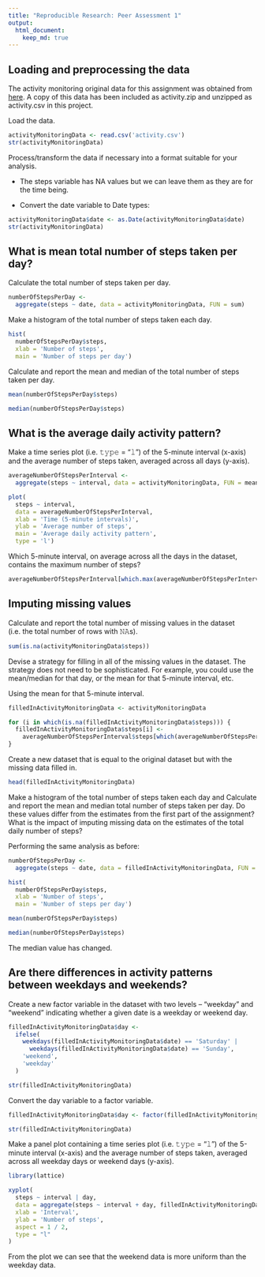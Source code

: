 ```yaml
---
title: "Reproducible Research: Peer Assessment 1"
output: 
  html_document:
    keep_md: true
---
```



## Loading and preprocessing the data

The activity monitoring original data for this assignment was obtained from [here](https://d396qusza40orc.cloudfront.net/repdata%2Fdata%2Factivity.zip). A copy of this data has been included as activity.zip and unzipped as activity.csv in this project.

Load the data.

```r
activityMonitoringData <- read.csv('activity.csv')
str(activityMonitoringData)
```

Process/transform the data if necessary into a format suitable for your analysis.

* The steps variable has NA values but we can leave them as they are for the time being.

* Convert the date variable to Date types:

```r
activityMonitoringData$date <- as.Date(activityMonitoringData$date)
str(activityMonitoringData)
```


## What is mean total number of steps taken per day?

Calculate the total number of steps taken per day.

```r
numberOfStepsPerDay <- 
  aggregate(steps ~ date, data = activityMonitoringData, FUN = sum)
```

Make a histogram of the total number of steps taken each day.

```r
hist(
  numberOfStepsPerDay$steps, 
  xlab = 'Number of steps', 
  main = 'Number of steps per day')
```

Calculate and report the mean and median of the total number of steps taken per day.

```r
mean(numberOfStepsPerDay$steps)
```

```r
median(numberOfStepsPerDay$steps)
```


## What is the average daily activity pattern?

Make a time series plot (i.e. 𝚝𝚢𝚙𝚎 = "𝚕") of the 5-minute interval (x-axis) and the average number of steps taken, averaged across all days (y-axis).

```r
averageNumberOfStepsPerInterval <- 
  aggregate(steps ~ interval, data = activityMonitoringData, FUN = mean)

plot(
  steps ~ interval, 
  data = averageNumberOfStepsPerInterval, 
  xlab = 'Time (5-minute intervals)', 
  ylab = 'Average number of steps', 
  main = 'Average daily activity pattern',
  type = 'l')
```

Which 5-minute interval, on average across all the days in the dataset, contains the maximum number of steps?

```r
averageNumberOfStepsPerInterval[which.max(averageNumberOfStepsPerInterval$steps), ]$interval
```


## Imputing missing values

Calculate and report the total number of missing values in the dataset (i.e. the total number of rows with 𝙽𝙰s).

```r
sum(is.na(activityMonitoringData$steps))
```

Devise a strategy for filling in all of the missing values in the dataset. The strategy does not need to be sophisticated. For example, you could use the mean/median for that day, or the mean for that 5-minute interval, etc.

Using the mean for that 5-minute interval.

```r
filledInActivityMonitoringData <- activityMonitoringData

for (i in which(is.na(filledInActivityMonitoringData$steps))) {
  filledInActivityMonitoringData$steps[i] <-
    averageNumberOfStepsPerInterval$steps[which(averageNumberOfStepsPerInterval$interval == filledInActivityMonitoringData$interval[i])]
}
```

Create a new dataset that is equal to the original dataset but with the missing data filled in.

```r
head(filledInActivityMonitoringData)
```

Make a histogram of the total number of steps taken each day and Calculate and report the mean and median total number of steps taken per day. Do these values differ from the estimates from the first part of the assignment? What is the impact of imputing missing data on the estimates of the total daily number of steps?

Performing the same analysis as before:

```r
numberOfStepsPerDay <- 
  aggregate(steps ~ date, data = filledInActivityMonitoringData, FUN = sum)

hist(
  numberOfStepsPerDay$steps, 
  xlab = 'Number of steps', 
  main = 'Number of steps per day')
```

```r
mean(numberOfStepsPerDay$steps)
```

```r
median(numberOfStepsPerDay$steps)
```

The median value has changed.


## Are there differences in activity patterns between weekdays and weekends?

Create a new factor variable in the dataset with two levels – “weekday” and “weekend” indicating whether a given date is a weekday or weekend day.

```r
filledInActivityMonitoringData$day <-
  ifelse(
    weekdays(filledInActivityMonitoringData$date) == 'Saturday' |
      weekdays(filledInActivityMonitoringData$date) == 'Sunday',
    'weekend',
    'weekday'
  )

str(filledInActivityMonitoringData)
```

Convert the day variable to a factor variable.

```r
filledInActivityMonitoringData$day <- factor(filledInActivityMonitoringData$day)

str(filledInActivityMonitoringData)
```

Make a panel plot containing a time series plot (i.e. 𝚝𝚢𝚙𝚎 = "𝚕") of the 5-minute interval (x-axis) and the average number of steps taken, averaged across all weekday days or weekend days (y-axis).

```r
library(lattice)

xyplot(
  steps ~ interval | day,
  data = aggregate(steps ~ interval + day, filledInActivityMonitoringData, mean),
  xlab = 'Interval',
  ylab = 'Number of steps',
  aspect = 1 / 2,
  type = "l"
)
```

From the plot we can see that the weekend data is more uniform than the weekday data.